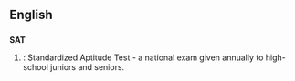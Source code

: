 ==English==

==={{initialism}}===
'''SAT'''
#{{cattag|US}}: Standardized Aptitude Test - a national exam given annually to high-school juniors and seniors.